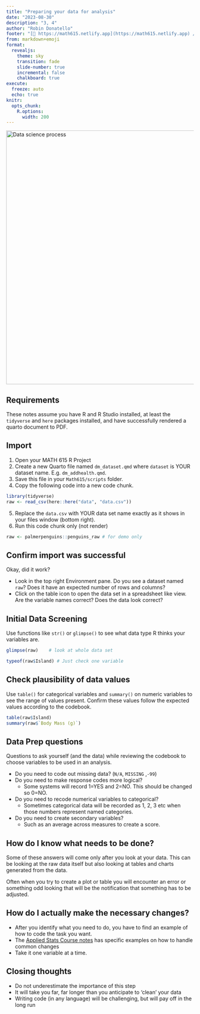 ```yaml
---
title: "Preparing your data for analysis"
date: "2023-08-30"
description: "3, 4"
author: "Robin Donatello"
footer: "[🔗 https://math615.netlify.app](https://math615.netlify.app) / Preparing your data for analysis"
from: markdown+emoji
format: 
  revealjs:
    theme: sky
    transition: fade
    slide-number: true
    incremental: false 
    chalkboard: true
execute:
  freeze: auto
  echo: true
knitr:
  opts_chunk: 
    R.options:
      width: 200
---
```



[![Data science process](https://d33wubrfki0l68.cloudfront.net/571b056757d68e6df81a3e3853f54d3c76ad6efc/32d37/diagrams/data-science.png){fig-alt="A line diagram of figure 1.1 from the book R for Data science" width="682"}](https://r4ds.hadley.nz/intro)

## Requirements

These notes assume you have R and R Studio installed, at least the `tidyverse` and `here` packages installed, and have successfully rendered a quarto document to PDF. 

## Import

1. Open your MATH 615 R Project
2. Create a new Quarto file named `dm_dataset.qmd` where `dataset` is YOUR dataset name. E.g. `dm_addhealth.qmd`.
3.  Save this file in your `Math615/scripts` folder.
4.  Copy the following code into a new code chunk.

```r
library(tidyverse)
raw <- read_csv(here::here("data", "data.csv"))
```

5.  Replace the `data.csv` with YOUR data set name exactly as it shows in your files window (bottom right).
6.  Run this code chunk only (not render)

```r
raw <- palmerpenguins::penguins_raw # for demo only
```

## Confirm import was successful

Okay, did it work?

* Look in the top right Environment pane. Do you see a dataset named `raw`? Does it have an expected number of rows and columns?
* Click on the table icon to open the data set in a spreadsheet like view. Are the variable names correct? Does the data look correct? 


## Initial Data Screening

Use functions like `str()` or `glimpse()` to see what data type R thinks your variables are.

```r
glimpse(raw)    # look at whole data set
```
```r
typeof(raw$Island) # Just check one variable
```

## Check plausibility of data values

Use `table()` for categorical variables and `summary()` on numeric variables to see the range of values present. Confirm these values follow the expected values according to the codebook. 

```r
table(raw$Island)
summary(raw$`Body Mass (g)`)
```

## Data Prep questions {.smaller}

Questions to ask yourself (and the data) while reviewing the codebook to choose variables to be used in an analysis.

-   Do you need to code out missing data? (`N/A`, `MISSING` ,`-99`)
-   Do you need to make response codes more logical?
    -   Some systems will record 1=YES and 2=NO. This should be changed so 0=NO.
-   Do you need to recode numerical variables to categorical?
    -   Sometimes categorical data will be recorded as 1, 2, 3 etc when those numbers represent named categories.
-   Do you need to create secondary variables?
    -   Such as an average across measures to create a score.

## How do I know what needs to be done?

Some of these answers will come only after you look at your data. This can be looking at the raw data itself but also looking at tables and charts generated from the data.

Often when you try to create a plot or table you will encounter an error or something odd looking that will be the notification that something has to be adjusted.

## How do I actually make the necessary changes?

-   After you identify what you need to do, you have to find an example of how to code the task you want.
-   The [Applied Stats Course notes](https://norcalbiostat.github.io/AppliedStatistics_notes/data-management.html) has specific examples on how to handle common changes
-   Take it one variable at a time.

## Closing thoughts

-   Do not underestimate the importance of this step
-   It will take you far, far longer than you anticipate to 'clean' your data
-   Writing code (in any language) will be challenging, but will pay off in the long run
